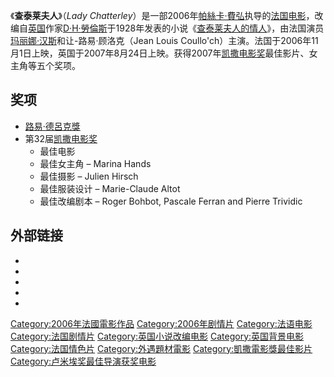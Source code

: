 {{Infobox film  
|name     = Lady Chatterley 
|image    = Lady chatterley film poster.jpg
|caption  = 电影海报
|director    = [[帕絲卡·費弘|帕絲卡·費弘]] 
|writer      = [[Roger_Bohbot|Roger Bohbot]] <br>帕絲卡·費弘
|starring    = [[玛丽娜·汉斯|玛丽娜·汉斯]]<br>[[让-路易·顾洛克|让-路易·顾洛克]]<br>[[西波里特·吉拉多特|西波里特·吉拉多特]]<br>[[Hélène_Alexandridis|Hélène Alexandridis]]
|producer       = Gilles Sandoz
|music          = [[Béatrice_Thiriet|Béatrice Thiriet]]
|cinematography = Julien Hirsch
|distributor    = Kino International Corp. 
|released       = {{Film date|2006|11|01|法国}} 
|runtime        = 168 分钟
|language       = 法语
|}}
《'''查泰莱夫人'''》（''Lady Chatterley''）是一部2006年[[帕絲卡·費弘|帕絲卡·費弘]]执导的[[法国|法国]][[电影|电影]]，改编自[[英国|英国]]作家[[D·H·勞倫斯|D·H·勞倫斯]]于1928年发表的小说《[[查泰莱夫人的情人|查泰莱夫人的情人]]》，由法国演员[[玛丽娜·汉斯|玛丽娜·汉斯]]和让-路易·顾洛克（Jean Louis Coullo'ch）主演。法国于2006年11月1日上映，英国于2007年8月24日上映。获得2007年[[凯撒电影奖|凯撒电影奖]]最佳影片、女主角等五个奖项。

==奖项==
*[[路易·德呂克獎|路易·德呂克獎]]
*第32届[[凯撒电影奖|凯撒电影奖]]
**最佳电影
**最佳女主角   – Marina Hands
**最佳摄影     – Julien Hirsch
**最佳服装设计 – Marie-Claude Altot
**最佳改编剧本 – Roger Bohbot, Pascale Ferran and Pierre Trividic

==外部链接==
*{{imdb title|id=0459880|title=Lady Chatterley}}
*{{Amg movie|381491|Lady Chatterley}}
*{{Rotten Tomatoes|10008097-lady_chatterley|Lady Chatterley}}
*{{Metacritic film|lady-chatterley|Lady Chatterley}}
* {{douban}}

{{凱薩獎最佳影片獎}}

[[Category:2006年法國電影作品|Category:2006年法國電影作品]]
[[Category:2006年剧情片|Category:2006年剧情片]]
[[Category:法语电影|Category:法语电影]]
[[Category:法国剧情片|Category:法国剧情片]]
[[Category:英国小说改编电影|Category:英国小说改编电影]]
[[Category:英国背景电影|Category:英国背景电影]]
[[Category:法国情色片|Category:法国情色片]]
[[Category:外遇題材電影|Category:外遇題材電影]]
[[Category:凱撒電影獎最佳影片|Category:凱撒電影獎最佳影片]]
[[Category:卢米埃奖最佳导演获奖电影|Category:卢米埃奖最佳导演获奖电影]]